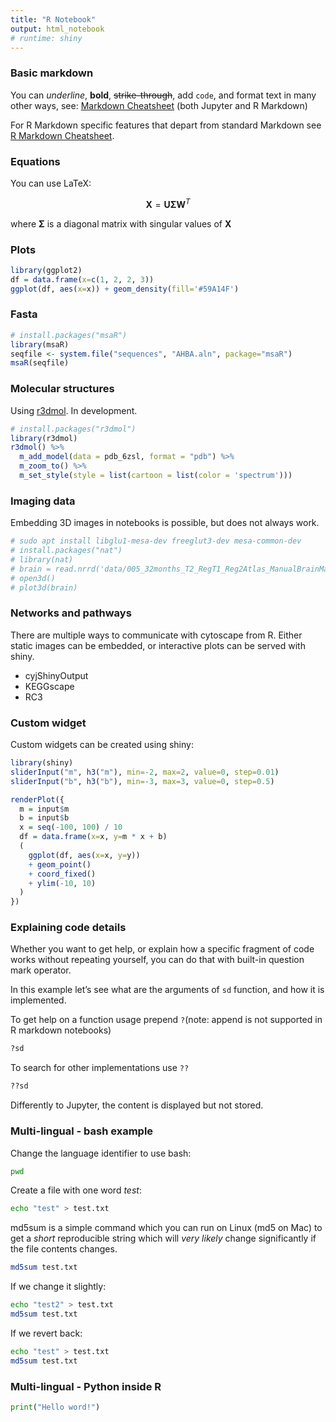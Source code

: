 ```yaml
---
title: "R Notebook"
output: html_notebook
# runtime: shiny
---
```


### Basic markdown

You can *underline*, **bold**, ~~strike-through~~, add `code`, and format text in many other ways, see: [Markdown Cheatsheet](https://github.com/adam-p/markdown-here/wiki/Markdown-Cheatsheet) (both Jupyter and R Markdown)

For R Markdown specific features that depart from standard Markdown see [R Markdown Cheatsheet](https://rstudio.com/wp-content/uploads/2015/02/rmarkdown-cheatsheet.pdf).

### Equations

You can use LaTeX:

$${\displaystyle \mathbf {X} =\mathbf {U} \mathbf {\Sigma } \mathbf {W} ^{T}}$$

where $\mathbf {\Sigma }$ is a diagonal matrix with singular values of $\mathbf {X}$


### Plots


```r
library(ggplot2)
df = data.frame(x=c(1, 2, 2, 3))
ggplot(df, aes(x=x)) + geom_density(fill='#59A14F')
```


### Fasta

```r
# install.packages("msaR")
library(msaR)
seqfile <- system.file("sequences", "AHBA.aln", package="msaR")
msaR(seqfile)

```

### Molecular structures

Using [r3dmol](https://github.com/swsoyee/r3dmol). In development.

```r
# install.packages("r3dmol")
library(r3dmol)
r3dmol() %>%
  m_add_model(data = pdb_6zsl, format = "pdb") %>%
  m_zoom_to() %>%
  m_set_style(style = list(cartoon = list(color = 'spectrum')))
```



### Imaging data

Embedding 3D images in notebooks is possible, but does not always work.

```r
# sudo apt install libglu1-mesa-dev freeglut3-dev mesa-common-dev
# install.packages("nat")
# library(nat)
# brain = read.nrrd('data/005_32months_T2_RegT1_Reg2Atlas_ManualBrainMask_Stripped.nrr')
# open3d()
# plot3d(brain)
```


### Networks and pathways

There are multiple ways to communicate with cytoscape from R. Either static images can be embedded, or interactive plots can be served with shiny.

- cyjShinyOutput
- KEGGscape
- RC3


### Custom widget

Custom widgets can be created using shiny:

```r
library(shiny)
sliderInput("m", h3("m"), min=-2, max=2, value=0, step=0.01)
sliderInput("b", h3("b"), min=-3, max=3, value=0, step=0.5)

renderPlot({
  m = input$m
  b = input$b
  x = seq(-100, 100) / 10
  df = data.frame(x=x, y=m * x + b)
  (
    ggplot(df, aes(x=x, y=y))
    + geom_point()
    + coord_fixed()
    + ylim(-10, 10)
  )
})
```

### Explaining code details

Whether you want to get help, or explain how a specific fragment of code works without repeating yourself, you can do that with built-in question mark operator.

In this example let's see what are the arguments of `sd` function, and how it is implemented.

To get help on a function usage prepend `?`(note: append is not supported in R markdown notebooks)

```r
?sd
```

To search for other implementations use `??`

```r
??sd
```

Differently to Jupyter, the content is displayed but not stored.

### Multi-lingual - bash example

Change the language identifier to use bash:

```bash
pwd
```

Create a file with one word *test*:

```bash
echo "test" > test.txt
```

md5sum is a simple command which you can run on Linux (md5 on Mac) to get a *short* reproducible string which will *very likely* change significantly if the file contents changes.

```bash
md5sum test.txt
```

If we change it slightly:

```bash
echo "test2" > test.txt
md5sum test.txt
```

If we revert back:

```bash
echo "test" > test.txt
md5sum test.txt
```


### Multi-lingual - Python inside R

```python
print("Hello word!")
```